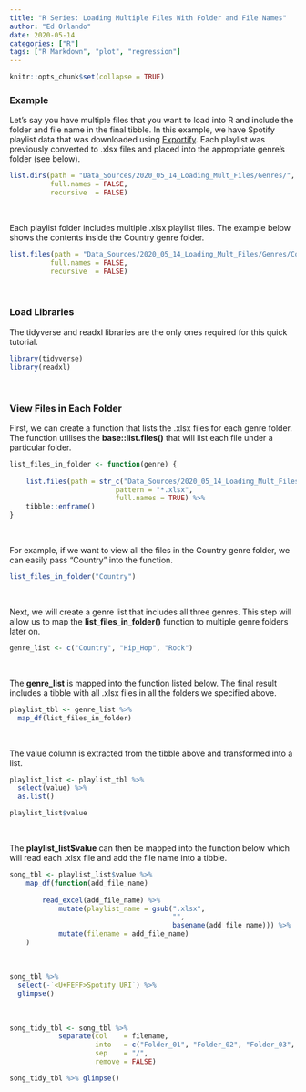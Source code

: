 ```yaml
---
title: "R Series: Loading Multiple Files With Folder and File Names"
author: "Ed Orlando"
date: 2020-05-14
categories: ["R"]
tags: ["R Markdown", "plot", "regression"]
---
```


```r
knitr::opts_chunk$set(collapse = TRUE)
```


### Example

Let's say you have multiple files that you want to load into R and include the folder and file name in the final tibble.  In this example, we have Spotify playlist data that was downloaded using [Exportify](<https://rawgit.com/watsonbox/exportify/master/exportify.html>).  Each playlist was previously converted to .xlsx files and placed into the appropriate genre's folder (see below).

```r
list.dirs(path = "Data_Sources/2020_05_14_Loading_Mult_Files/Genres/", 
          full.names = FALSE, 
          recursive  = FALSE)
```

<br>

Each playlist folder includes multiple .xlsx playlist files.  The example below shows the contents inside the Country genre folder.

```r
list.files(path = "Data_Sources/2020_05_14_Loading_Mult_Files/Genres/Country/", 
          full.names = FALSE, 
          recursive  = FALSE)
```

<br>

### Load Libraries

The tidyverse and readxl libraries are the only ones required for this quick tutorial.

```r
library(tidyverse)
library(readxl)
```

<br>

### View Files in Each Folder

First, we can create a function that lists the .xlsx files for each genre folder. The function utilises the **base::list.files()** that will list each file under a particular folder.

```r
list_files_in_folder <- function(genre) {
    
    list.files(path = str_c("Data_Sources/2020_05_14_Loading_Mult_Files/Genres/", genre),
                          pattern = "*.xlsx", 
                          full.names = TRUE) %>% 
    tibble::enframe()
}
```

<br>

For example, if we want to view all the files in the Country genre folder, we can easily pass "Country" into the function.

```r
list_files_in_folder("Country")
```

<br>

Next, we will create a genre list that includes all three genres.  This step will allow us to map the **list_files_in_folder()** function to multiple genre folders later on.
```r
genre_list <- c("Country", "Hip_Hop", "Rock")
```

<br>

The **genre_list** is mapped into the function listed below.  The final result includes a tibble with all .xlsx files in all the folders we specified above.

```r
playlist_tbl <- genre_list %>% 
  map_df(list_files_in_folder)
```

<br>

The value column is extracted from the tibble above and transformed into a list.

```r
playlist_list <- playlist_tbl %>%
  select(value) %>%
  as.list()

playlist_list$value
```

<br>

The **playlist_list$value** can then be mapped into the function below which will read each .xlsx file and add the file name into a tibble.

```r
song_tbl <- playlist_list$value %>% 
    map_df(function(add_file_name)
      
        read_excel(add_file_name) %>%
            mutate(playlist_name = gsub(".xlsx", 
                                        "", 
                                        basename(add_file_name))) %>%
            mutate(filename = add_file_name)
    )
```

<br>

```r
song_tbl %>% 
  select(-`<U+FEFF>Spotify URI`) %>%
  glimpse()
```

<br>

```r
song_tidy_tbl <- song_tbl %>% 
            separate(col    = filename, 
                     into   = c("Folder_01", "Folder_02", "Folder_03", "Genre", "Playlist"),
                     sep    = "/",
                     remove = FALSE)
```


```r
song_tidy_tbl %>% glimpse()
```

